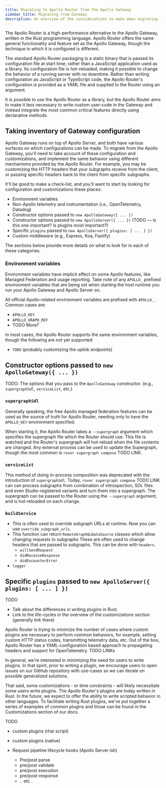 ```yaml
---
title: Migrating to Apollo Router from the Apollo Gateway
sidebar_title: Migrating from Gateway
description: An overview of the considerations to make when migrating from Apollo Gateway to the Apollo Router.
---
```



The Apollo Router is a high-performance alternative to the Apollo Gateway, written in the Rust programming language.  Apollo Router offers the same general functionality and feature set as the Apollo Gateway, though the technique in which it is configured is different.

The standard Apollo Router packaging is a static binary that is passed its configuration file at start time, rather than a JavaScript application used as a library.  Its configuration file is hot-reloaded, making it possible to change the behavior of a running server with no downtime.  Rather than writing configuration as JavaScript or TypeScript code, the Apollo Router's configuration is provided as a YAML file and supplied to the Router using an argument.

It is possible to use the Apollo Router as a library, but the Apollo Router aims to make it less necessary to write custom user-code in the Gateway and instead integrate the most common critical features directly using declarative methods.

## Taking inventory of Gateway configuration

Apollo Gateway runs on top of Apollo Server, and both have various surfaces on which configurations can be made.  To migrate from the Apollo Gateway, you'll need to take account of these configuration and customizations, and implement the same behavior using different mechanisms provided by the Apollo Router.  For example, you may be customizing the HTTP headers that your subgraphs receive from the client, or passing specific headers back to the client from specific subgraphs.

It'll be good to make a check-list, and you'll want to start by looking for configuration and customizations these places:

- Environment variables
- Non-Apollo telemetry and instrumentation (i.e., OpenTelemetry, Datadog)
- Constructor options passed to `new ApolloGateway({ ... })`
- Constructor options passed to `new ApolloServer({ ... })` (TODO — is this one important? Is plugins most important?)
- Specific `plugins` passed to `new ApolloServer({ plugins: [ ... ] })`
- Custom middleware (e.g., Express, Koa, Fastify)

The sections below provide more details on what to look for in each of these categories.

### Environment variables

Environment variables have implicit effect on some Apollo features, like Managed Federation and usage reporting.  Take note of any `APOLLO_` prefixed environment variables that are being set when starting the host runtime you run your Apollo Gateway and Apollo Server on.

All official Apollo-related environment variables are prefixed with `APOLLO_`.  Common cases are:

- `APOLLO_KEY`
- `APOLLO_GRAPH_REF`
- TODO More?

In most cases, the Apollo Router supports the same environment variables, though the following are not yet supported:

- `TODO` (probably customizing the uplink endpoints)

## Constructor options passed to `new ApolloGateway({ ... })`

TODO: The options that you pass to the `ApolloGateway` constructor.  (e.g., `supergraphSdl`, `serviceList`, etc.)

### `supergraphSdl`

Generally speaking, the free Apollo managed federation features can be used as the source of truth for Apollo Router, needing only to have the `APOLLO_KEY` environment specified.

When starting it, the Apollo Router takes a `--supergraph` argument which specifies the supergraph file which the Router should use.  This file is watched and the Router's supergraph will hot-reload when the file contents are changed.  Any external process can be used to update the Supergraph, though the most common is `rover supergraph compose` TODO LINK.

### `serviceList`

This method of doing in-process composition was deprecated with the introduction of `supergraphSdl`.  Today, `rover supergraph compose` TODO LINK can can process subgraphs from combination of introspection, SDL files and even Studio-registered variants and turn them into a supergraph.  The supergraph can be passed to the Router using the `--supergraph` argument, and is hot-reloaded on each change.  

### `buildService`

- This is often used to override subgraph URLs at runtime.  Now you can use `override_subgraph_urls`. 
- This function can return `RemoteGraphQLDataSource` classes which allow changing requests to subgraphs
  These are often used to change headers that are passed to subgraphs.  This can be done with `headers`.
  - `willSendRequest`
  - `didReceiveResponse`
  - `didEncounterError`
- `logger`

## Specific `plugins` passed to `new ApolloServer({ plugins: [ ... ] })`

TODO

- Talk about the differences in writing plugins in Rust.
- Link to the life-cycles in the overview of the customizations section (generally link there)

Apollo Router is trying to minimize the number of cases where custom plugins are necessary to perform common behaviors, for example, setting custom HTTP status codes, transmitting telemetry data, etc.  Out of the box, Apollo Router has a YAML-configuration based approach to propagating headers and support for OpenTelemetry. TODO LINKs

In general, we're interested in minimizing the need for users to write plugins. In that spirit, prior to writing a plugin, we encourage users to open issues on our GitHub repository with use-cases so we can iterate on possible generalized solutions.

That said, some customizations - or time constraints - will likely necessitate some users write plugins.  The Apollo Router's plugins are today written in Rust.  In the future, we expect to offer the ability to write scripted behavior in other languages.  To facilitate writing Rust plugins, we've put together a series of examples of common plugins and those can be found in the Customizations section of our docs.

TODO

  - custom plugins (rhai script)
  - custom plugins (native)

  - Request pipeline lifecycle hooks (Apollo Server ish)
    - Pre/post parse
    - pre/post validate
    - pre/post execution
    - pre/post-response
    - .. etc .